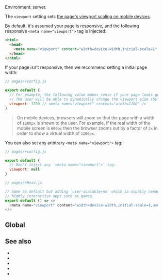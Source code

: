 

Environment: server.
<ImplementedBy noCustomGuide />

The `viewport` setting sets [the page's viewport scaling on mobile devices](https://developer.mozilla.org/en-US/docs/Web/HTML/Viewport_meta_tag).

By default, it's assumed your page is responsive, and the following responsive `<meta name="viewport">` tag is injected:

```html
<html>
  <head>
    <meta name="viewport" content="width=device-width,initial-scale=1" />
  </head>
</html>
```

If your page isn't responsive, then we recommend setting a initial page width:

```js
// pages/+config.js

export default {
  // For example, the following value makes sense if your page looks good with a 1200px width.
  // The user will be able to dynamically change the viewport size (by using pinch gestures).
  viewport: 1200 // <meta name="viewport" content="width=1200" />
}
```

> On mobile devices, browsers will zoom so that the page with a width of `1200px` is shown to the user. For example, if the real width of the mobile screen is `600px` then the browser zooms out by a factor of `2x` in order to show a virtual width of `1200px`.

You can also set any aribtrary `<meta name="viewport">` tag:

```js
// pages/+config.js

export default {
  // Don't inject any `<meta name="viewport">` tag.
  viewport: null
}
```
```js
// pages/+Head.js

// Same as default but adding `user-scalable=no` which is usually needed for
// highly interactive apps such as games.
export default () => <>
  <meta name="viewport" content="width=device-width,initial-scale=1,user-scalable=no" />
</>
```

## Global

<GlobalNote />


## See also

- <Link href="/head" />
- <Link href="/Head-setting" />
- <Link href="/title" />
- <Link href="/description" />
- <Link href="/image" />
